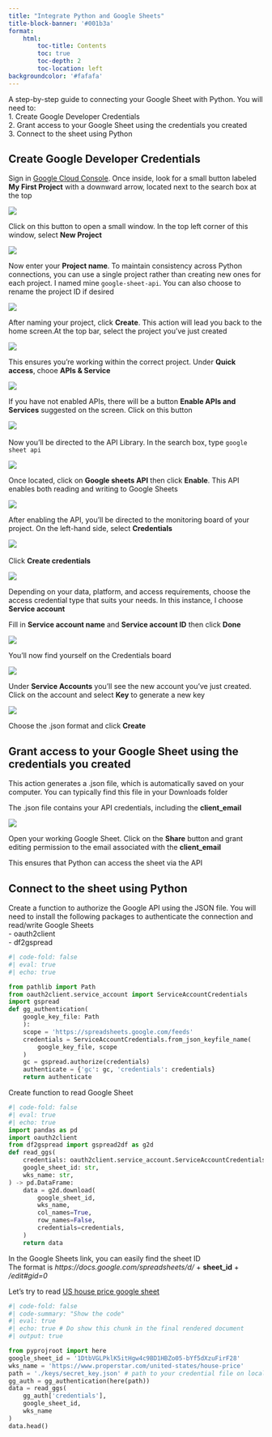 ```yaml
---
title: "Integrate Python and Google Sheets"
title-block-banner: '#001b3a'
format: 
    html: 
        toc-title: Contents
        toc: true
        toc-depth: 2
        toc-location: left
backgroundcolor: '#fafafa'
---
```



A step-by-step guide to connecting your Google Sheet with Python. You will need to:  
1. Create Google Developer Credentials  
2. Grant access to your Google Sheet using the credentials you created  
3. Connect to the sheet using Python


## Create Google Developer Credentials
  

Sign in [Google Cloud Console](https://console.cloud.google.com/). Once inside, look for a small button labeled **My First Project** with a downward arrow, located next to the search box at the top \
  
![](./pics/google-console.png) \
  
Click on this button to open a small window. In the top left corner of this window, select **New Project** \
  
![](./pics/new-project.png) \
  
Now enter your **Project name**. To maintain consistency across Python connections, you can use a single project rather than creating new ones for each project. I named mine `google-sheet-api`. You can also choose to rename the project ID if desired \ 
  
![](./pics/create-project.png) \
  
After naming your project, click **Create**. This action will lead you back to the home screen.At the top bar, select the project you've just created \
  
![](./pics/select-new-project.png) \
  
This ensures you're working within the correct project. Under **Quick access**, chooe **APIs & Service** \  
  
![](./pics/api.png) \
  
If you have not enabled APIs, there will be a button **Enable APIs and Services** suggested on the screen. Click on this button \
  
![](./pics/enable-api.png) \ 
  
Now you'll be directed to the API Library. In the search box, type `google sheet api` \
  
![](./pics/ggs-api.png) \
  
Once located, click on **Google sheets API** then click **Enable**. This API enables both reading and writing to Google Sheets \ 
  
![](./pics/hit-enable.png) \
  
After enabling the API, you'll be directed to the monitoring board of your project. On the left-hand side, select **Credentials** \ 
  
![](./pics/create-credentials.png) \ 
  
Click **Create credentials** \
  
![](./pics/credentials.png) \
  
Depending on your data, platform, and access requirements, choose the access credential type that suits your needs. In this instance, I choose **Service account** \
  
Fill in **Service account name** and **Service account ID** then click **Done** \  
  
![](./pics/fill-in.png) \
  
You'll now find yourself on the Credentials board \
  
![](./pics/credentialboard.png) \
  
Under **Service Accounts** you'll see the new account you've just created. Click on the account and select **Key** to generate a new key \
  
![](./pics/create-key.png) \
  
Choose the .json format and click **Create** \
  
## Grant access to your Google Sheet using the credentials you created
  
This action generates a .json file, which is automatically saved on your computer. You can typically find this file in your Downloads folder \  
  
The .json file contains your API credentials, including the **client_email** \ 
  
![](./pics/client_email.png) \
  
Open your working Google Sheet. Click on the **Share** button and grant editing permission to the email associated with the **client_email** \
  
This ensures that Python can access the sheet via the API \
  
## Connect to the sheet using Python 
  

Create a function to authorize the Google API using the JSON file. You will need to install the following packages to authenticate the connection and read/write Google Sheets \
- oauth2client  
- df2gspread  
  
```python
#| code-fold: false
#| eval: true 
#| echo: true 

from pathlib import Path
from oauth2client.service_account import ServiceAccountCredentials
import gspread
def gg_authentication(
    google_key_file: Path
    ):
    scope = 'https://spreadsheets.google.com/feeds'
    credentials = ServiceAccountCredentials.from_json_keyfile_name(
        google_key_file, scope
    )
    gc = gspread.authorize(credentials)
    authenticate = {'gc': gc, 'credentials': credentials}
    return authenticate
```  

Create function to read Google Sheet \
  
```python
#| code-fold: false
#| eval: true 
#| echo: true 
import pandas as pd
import oauth2client
from df2gspread import gspread2df as g2d
def read_ggs(
    credentials: oauth2client.service_account.ServiceAccountCredentials,
    google_sheet_id: str,
    wks_name: str,
) -> pd.DataFrame:
    data = g2d.download(
        google_sheet_id,
        wks_name,
        col_names=True,
        row_names=False,
        credentials=credentials,
    )
    return data
```

In the Google Sheets link, you can easily find the sheet ID \
The format is *https://docs.google.com/spreadsheets/d/* + **sheet_id** + */edit#gid=0* \
  
Let's try to read [US house price google sheet](https://docs.google.com/spreadsheets/d/1DtbVGLPklK5itHgw4c9BD1HBZo05-bYf5dXzuFirF28/edit#gid=0) \
  

```python
#| code-fold: false
#| code-summary: "Show the code"
#| eval: true 
#| echo: true # Do show this chunk in the final rendered document
#| output: true

from pyprojroot import here
google_sheet_id = '1DtbVGLPklK5itHgw4c9BD1HBZo05-bYf5dXzuFirF28'
wks_name = 'https://www.properstar.com/united-states/house-price'
path = './keys/secret_key.json' # path to your credential file on local machine
gg_auth = gg_authentication(here(path))
data = read_ggs(
    gg_auth['credentials'],
    google_sheet_id,
    wks_name
)
data.head()
```

\   
